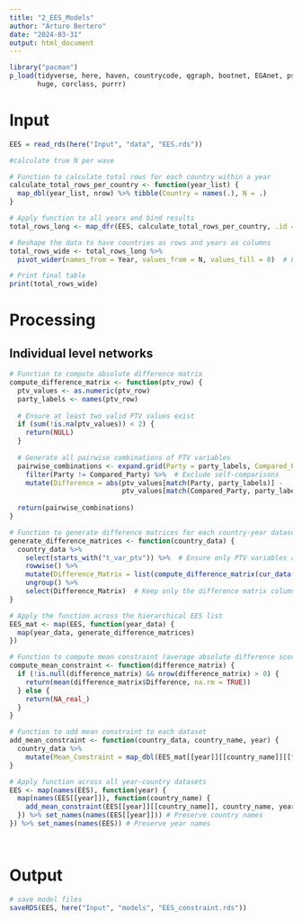 ```yaml
---
title: "2_EES_Models"
author: "Arturo Bertero"
date: "2024-03-31"
output: html_document
---
```


```r
library("pacman")
p_load(tidyverse, here, haven, countrycode, qgraph, bootnet, EGAnet, psych,
       huge, corclass, purrr)
```


# Input

```r
EES = read_rds(here("Input", "data", "EES.rds"))
```

```r
#calculate true N per wave

# Function to calculate total rows for each country within a year
calculate_total_rows_per_country <- function(year_list) {
  map_dbl(year_list, nrow) %>% tibble(Country = names(.), N = .)
}

# Apply function to all years and bind results
total_rows_long <- map_dfr(EES, calculate_total_rows_per_country, .id = "Year")

# Reshape the data to have countries as rows and years as columns
total_rows_wide <- total_rows_long %>%
  pivot_wider(names_from = Year, values_from = N, values_fill = 0)  # Fill missing values with 0

# Print final table
print(total_rows_wide)
```


# Processing

## Individual level networks

```r
# Function to compute absolute difference matrix 
compute_difference_matrix <- function(ptv_row) {
  ptv_values <- as.numeric(ptv_row)  
  party_labels <- names(ptv_row)  
  
  # Ensure at least two valid PTV values exist
  if (sum(!is.na(ptv_values)) < 2) {
    return(NULL)  
  }
  
  # Generate all pairwise combinations of PTV variables
  pairwise_combinations <- expand.grid(Party = party_labels, Compared_Party = party_labels, stringsAsFactors = FALSE) %>%
    filter(Party != Compared_Party) %>%  # Exclude self-comparisons
    mutate(Difference = abs(ptv_values[match(Party, party_labels)] - 
                            ptv_values[match(Compared_Party, party_labels)]))
  
  return(pairwise_combinations)
}

# Function to generate difference matrices for each country-year dataset
generate_difference_matrices <- function(country_data) {
  country_data %>%
    select(starts_with("t_var_ptv")) %>%  # Ensure only PTV variables are selected
    rowwise() %>%
    mutate(Difference_Matrix = list(compute_difference_matrix(cur_data()))) %>%
    ungroup() %>%
    select(Difference_Matrix)  # Keep only the difference matrix column
}

# Apply the function across the hierarchical EES list
EES_mat <- map(EES, function(year_data) {
  map(year_data, generate_difference_matrices)
})

# Function to compute mean constraint (average absolute difference score) for an individual
compute_mean_constraint <- function(difference_matrix) {
  if (!is.null(difference_matrix) && nrow(difference_matrix) > 0) {
    return(mean(difference_matrix$Difference, na.rm = TRUE)) 
  } else {
    return(NA_real_)  
  }
}

# Function to add mean constraint to each dataset
add_mean_constraint <- function(country_data, country_name, year) {
  country_data %>%
    mutate(Mean_Constraint = map_dbl(EES_mat[[year]][[country_name]][["Difference_Matrix"]], compute_mean_constraint))
}

# Apply function across all year-country datasets 
EES <- map(names(EES), function(year) {
  map(names(EES[[year]]), function(country_name) {
    add_mean_constraint(EES[[year]][[country_name]], country_name, year)
  }) %>% set_names(names(EES[[year]])) # Preserve country names
}) %>% set_names(names(EES)) # Preserve year names




```


# Output

```r
# save model files
saveRDS(EES, here("Input", "models", "EES_constraint.rds"))
```

